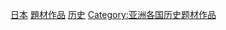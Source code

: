 [[Category:東亞歷史題材作品|日本]]
[[Category:日本歷史|題材作品]]
[[Category:日本題材作品|历史]]
[[Category:亚洲各国历史题材作品|Category:亚洲各国历史题材作品]]